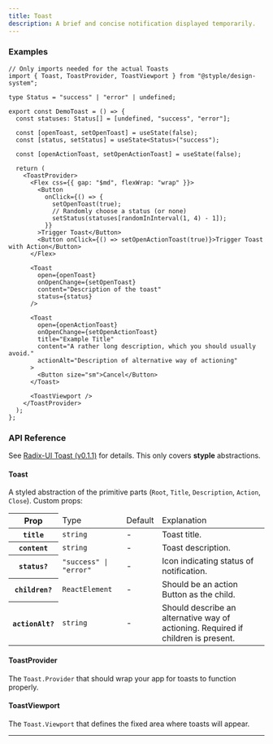 ```yaml
---
title: Toast
description: A brief and concise notification displayed temporarily.
---
```


### Examples

<Preview>
  <DemoToast />
</Preview>

```tsx outline=true
// Only imports needed for the actual Toasts
import { Toast, ToastProvider, ToastViewport } from "@styple/design-system";

type Status = "success" | "error" | undefined;

export const DemoToast = () => {
  const statuses: Status[] = [undefined, "success", "error"];

  const [openToast, setOpenToast] = useState(false);
  const [status, setStatus] = useState<Status>("success");

  const [openActionToast, setOpenActionToast] = useState(false);

  return (
    <ToastProvider>
      <Flex css={{ gap: "$md", flexWrap: "wrap" }}>
        <Button
          onClick={() => {
            setOpenToast(true);
            // Randomly choose a status (or none)
            setStatus(statuses[randomInInterval(1, 4) - 1]);
          }}
        >Trigger Toast</Button>
        <Button onClick={() => setOpenActionToast(true)}>Trigger Toast with Action</Button>
      </Flex>

      <Toast
        open={openToast}
        onOpenChange={setOpenToast}
        content="Description of the toast"
        status={status}
      />

      <Toast
        open={openActionToast}
        onOpenChange={setOpenActionToast}
        title="Example Title"
        content="A rather long description, which you should usually avoid."
        actionAlt="Description of alternative way of actioning"
      >
        <Button size="sm">Cancel</Button>
      </Toast>

      <ToastViewport />
    </ToastProvider>
  );
};
```

### API Reference

See [Radix-UI Toast (v0.1.1)](https://www.radix-ui.com/docs/primitives/components/toast) for details. This only covers **styple** abstractions.

#### Toast

A styled abstraction of the primitive parts (`Root`, `Title`, `Description`, `Action`, `Close`). Custom props:

<Table>
  <Thead>
    <Tr>
      <Th>Prop</Th>
      <Td>Type</Td>
      <Td>Default</Td>
      <Td>Explanation</Td>
    </Tr>
  </Thead>
  <Tbody>
    <Tr>
      <Th>
        <Code>title</Code>
      </Th>
      <Td>
        <Code color="normal">string</Code>
      </Td>
      <Td>-</Td>
      <Td><Text>Toast title.</Text></Td>
    </Tr>
    <Tr>
      <Th>
        <Code>content</Code>
      </Th>
      <Td>
        <Code color="normal">string</Code>
      </Td>
      <Td>-</Td>
      <Td><Text>Toast description.</Text></Td>
    </Tr>
    <Tr>
      <Th>
        <Code>status?</Code>
      </Th>
      <Td>
        <Code color="normal">"success" | "error"</Code>
      </Td>
      <Td>-</Td>
      <Td><Text>Icon indicating status of notification.</Text></Td>
    </Tr>
    <Tr>
      <Th>
        <Code>children?</Code>
      </Th>
      <Td>
        <Code color="normal">ReactElement</Code>
      </Td>
      <Td>-</Td>
      <Td><Text>Should be an action Button as the child.</Text></Td>
    </Tr>
    <Tr>
      <Th>
        <Code>actionAlt?</Code>
      </Th>
      <Td>
        <Code color="normal">string</Code>
      </Td>
      <Td>-</Td>
      <Td><Text>Should describe an alternative way of actioning. Required if children is present.</Text></Td>
    </Tr>
  </Tbody>
</Table>

#### ToastProvider

The `Toast.Provider` that should wrap your app for toasts to function properly.

#### ToastViewport

The `Toast.Viewport` that defines the fixed area where toasts will appear.

---